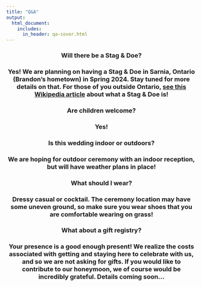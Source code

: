 ```yaml
---
title: "Q&A"
output:
  html_document:
    includes:
      in_header: qa-cover.html
---
```


<center>

### **Will there be a Stag & Doe?**

### Yes! We are planning on having a Stag & Doe in Sarnia, Ontario (Brandon's hometown) in Spring 2024. Stay tuned for more details on that. For those of you outside Ontario, [see this Wikipedia article](https://en.wikipedia.org/wiki/Stag_and_doe) about what a Stag & Doe is!

### **Are children welcome?**

### Yes!



### **Is this wedding indoor or outdoors?**

### We are hoping for outdoor ceremony with an indoor reception, but will have weather plans in place!



### **What should I wear?**

### Dressy casual or cocktail. The ceremony location may have some uneven ground, so make sure you wear shoes that you are comfortable wearing on grass!



### **What about a gift registry?**

### Your presence is a good enough present! We realize the costs associated with getting and staying here to celebrate with us, and so we are not asking for gifts. If you would like to contribute to our honeymoon, we of course would be incredibly grateful. Details coming soon...

</center>
